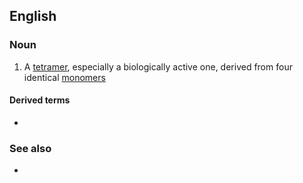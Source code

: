 ==English==

===Noun===
{{en-noun}}

# {{label|en|chemistry|biochemistry}} A [[tetramer]], especially a biologically active one, derived from four identical [[monomer]]s

====Derived terms====
* {{l|en|homotetrameric}}

===See also===
* {{l|en|heterotetramer}}
